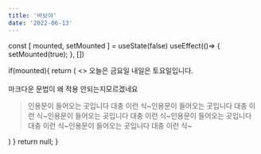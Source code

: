 ```yaml
---
title: '바보야'
date: '2022-06-13'
---
```


  const [ mounted, setMounted ] = useState(false)
  useEffect(()=> {
    setMounted(true);
  }, [])

  if(mounted){
  return (
    <>
      <RoughNotationGroup show>
오늘은 <RoughNotation type="highlight" color="palevioletred" order="3">금요일</RoughNotation>
내일은 <RoughNotation type="box" color="#a3fbf6" order="2">토요일</RoughNotation>입니다.<br/>    
마크다운 문법이 왜 적용 안되는지<RoughNotation type="underline" color="darkorange" order="1">모르겠네요</RoughNotation>
<div className="m-6">
  <RoughNotation type="bracket" brackets={["left", "right"]} strokeWidth="3"  color="black">
    <blockquote>인용문이 들어오는 곳입니다 대충 이런 식~인용문이 들어오는 곳입니다 대충 이런 식~인용문이 들어오는 곳입니다 대충 이런 식~인용문이 들어오는 곳입니다 대충 이런 식~인용문이 들어오는 곳입니다 대충 이런 식~</blockquote>
  </RoughNotation>
</div>
</RoughNotationGroup>
    </>
  )
  }
  return null;
}
